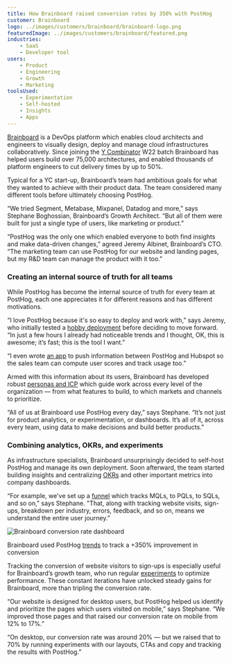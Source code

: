 ```yaml
---
title: How Brainboard raised conversion rates by 350% with PostHog
customer: Brainboard
logo: ../images/customers/brainboard/brainboard-logo.png
featuredImage: ../images/customers/brainboard/featured.png
industries:
    - SaaS
    - Developer tool
users:
    - Product
    - Engineering
    - Growth
    - Marketing
toolsUsed:
    - Experimentation
    - Self-hosted
    - Insights
    - Apps
---
```


[Brainboard](https://www.brainboard.co/) is a DevOps platform which enables cloud architects and engineers to visually design, deploy and manage cloud infrastructures collaboratively. Since joining the [Y Combinator](/customers/ycombinator) W22 batch Brainboard has helped users build over 75,000 architectures, and enabled thousands of platform engineers to cut delivery times by up to 50%.

Typical for a YC start-up, Brainboard’s team had ambitious goals for what they wanted to achieve with their product data. The team considered many different tools before ultimately choosing PostHog. 

“We tried Segment, Metabase, Mixpanel, Datadog and more,” says Stephane Boghossian, Brainboard’s Growth Architect. “But all of them were built for just a single type of users, like marketing or product.”

“PostHog was the only one which enabled everyone to both find insights and make data-driven changes,” agreed Jeremy Albinet, Brainboard’s CTO. “The marketing team can use PostHog for our website and landing pages, but my R&D team can manage the product with it too.”

<BorderWrapper>
    <Quote
        imageSource="/images/customers/stephane.jpg"
        size="md"
        name="Stephane Boghossian"
        title="Growth Architect, Brainboard"
        quote={`“PostHog is the only tool that allows me to actually make changes and measure if they work or not. Other tools have nice graphs and such, but you can't do actionable things with them. You can with PostHog.”`}
    />
</BorderWrapper>

### Creating an internal source of truth for all teams

While PostHog has become the internal source of truth for every team at PostHog, each one appreciates it for different reasons and has different motivations. 

“I love PostHog because it's so easy to deploy and work with,” says Jeremy, who initially tested a [hobby deployment](/docs/self-host/open-source/deployment) before deciding to move forward. “In just a few hours I already had noticeable trends and I thought, OK, this is awesome; it’s fast; this is the tool I want.”

“I even wrote [an app](/apps) to push information between PostHog and Hubspot so the sales team can compute user scores and track usage too.”

Armed with this information about its users, Brainboard has developed robust [personas and ICP](blog/creating-ideal-customer-profile) which guide work across every level of the organization — from what features to build, to which markets and channels to prioritize. 

“All of us at Brainboard use PostHog every day,” says Stephane. “It’s not just for product analytics, or experimentation, or dashboards. It’s all of it, across every team, using data to make decisions and build better products.”

### Combining analytics, OKRs, and experiments

As infrastructure specialists, Brainboard unsurprisingly decided to self-host PostHog and manage its own deployment. Soon afterward, the team started building insights and centralizing [OKRs](/blog/north-star-metrics) and other important metrics into company dashboards.

“For example, we've set up a [funnel](/product/funnels) which tracks MQLs, to PQLs, to SQLs, and so on," says Stephane. "That, along with tracking website visits, sign-ups, breakdown per industry, errors, feedback, and so on, means we understand the entire user journey.”

![Brainboard conversion rate dashboard](../images/customers/brainboard/conversion-rate.png)

<Caption>Brainboard used PostHog <a href="/product/trends">trends</a> to track a +350% improvement in conversion</Caption>


Tracking the conversion of website visitors to sign-ups is especially useful for Brainboard’s growth team, who run regular [experiments](/product/experimentation-suite) to optimize performance. These constant iterations have unlocked steady gains for Brainboard, more than tripling the conversion rate. 

“Our website is designed for desktop users, but PostHog helped us identify and prioritize the pages which users visited on mobile,” says Stephane. “We improved those pages and that raised our conversion rate on mobile from 12% to 17%.”

“On desktop, our conversion rate was around 20% — but we raised that to 70% by running experiments with our layouts, CTAs and copy and tracking the results with PostHog.”